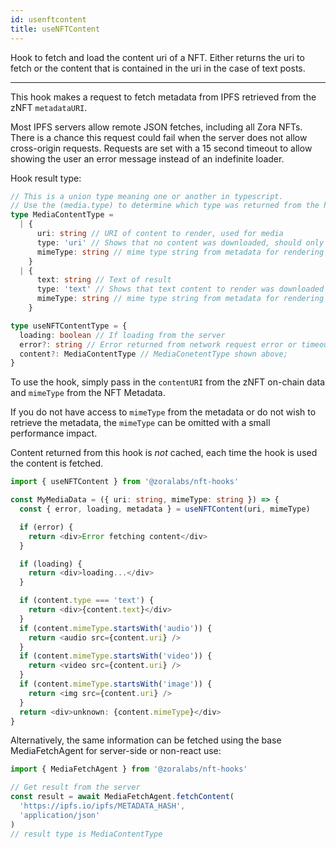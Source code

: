 ```yaml
---
id: usenftcontent
title: useNFTContent
---
```


Hook to fetch and load the content uri of a NFT. Either returns the uri to fetch or the content that is contained
in the uri in the case of text posts.

---

This hook makes a request to fetch metadata from IPFS retrieved from the zNFT `metadataURI`.

Most IPFS servers allow remote JSON fetches, including all Zora NFTs. There is a chance this request could fail
when the server does not allow cross-origin requests. Requests are set with a 15 second timeout to allow showing the user
an error message instead of an indefinite loader.

Hook result type:

```typescript
// This is a union type meaning one or another in typescript.
// Use the (media.type) to determine which type was returned from the hook.
type MediaContentType =
  | {
      uri: string // URI of content to render, used for media
      type: 'uri' // Shows that no content was downloaded, should only render
      mimeType: string // mime type string from metadata for rendering
    }
  | {
      text: string // Text of result
      type: 'text' // Shows that text content to render was downloaded
      mimeType: string // mime type string from metadata for rendering
    }

type useNFTContentType = {
  loading: boolean // If loading from the server
  error?: string // Error returned from network request error or timeout
  content?: MediaContentType // MediaConetentType shown above;
}
```

To use the hook, simply pass in the `contentURI` from the zNFT on-chain data and `mimeType` from the NFT Metadata.

If you do not have access to `mimeType` from the metadata or do not wish to retrieve the metadata, the `mimeType`
can be omitted with a small performance impact.

Content returned from this hook is _not_ cached, each time the hook is used the content is fetched.

```typescript
import { useNFTContent } from '@zoralabs/nft-hooks'

const MyMediaData = ({ uri: string, mimeType: string }) => {
  const { error, loading, metadata } = useNFTContent(uri, mimeType)

  if (error) {
    return <div>Error fetching content</div>
  }

  if (loading) {
    return <div>loading...</div>
  }

  if (content.type === 'text') {
    return <div>{content.text}</div>
  }
  if (content.mimeType.startsWith('audio')) {
    return <audio src={content.uri} />
  }
  if (content.mimeType.startsWith('video')) {
    return <video src={content.uri} />
  }
  if (content.mimeType.startsWith('image')) {
    return <img src={content.uri} />
  }
  return <div>unknown: {content.mimeType}</div>
}
```

Alternatively, the same information can be fetched using the base MediaFetchAgent for server-side or non-react use:

```typescript
import { MediaFetchAgent } from '@zoralabs/nft-hooks'

// Get result from the server
const result = await MediaFetchAgent.fetchContent(
  'https://ipfs.io/ipfs/METADATA_HASH',
  'application/json'
)
// result type is MediaContentType
```
